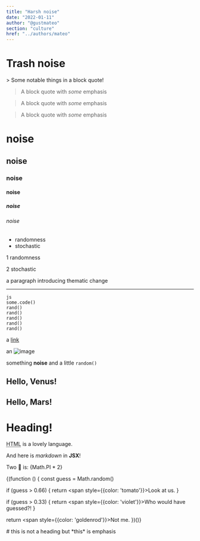 ```yaml
---
title: "Harsh noise"
date: "2022-01-11"
author: "@gustmateo"
section: "culture"
href: "../authors/mateo"
---
```


# Trash noise

<div className="note">
  > Some notable things in a block quote!
</div>

> A block quote with *some* emphasis

> A block quote with *some* emphasis

> A block quote with *some* emphasis

# noise

## noise

### noise
#### noise
##### noise
###### noise

* randomness
* stochastic

1 randomness

2 stochastic

a paragraph introducing thematic change

---

```
js
some.code()
rand()
rand()
rand()
rand()
rand()
```

a [link](https://www.whynoise.com.ar)

an ![image](../IMG_0977.JPG)

something **noise** and a little `random()`

<h2>Hello, Venus!</h2>
<h2>Hello, Mars!</h2>

<h1>Heading!</h1>

<abbr title="HyperText Markup Language">HTML</abbr> is a lovely language.

And here is *markdown* in **JSX**!

Two 🍰 is: {Math.PI * 2}


{(function () {
  const guess = Math.random()

  if (guess > 0.66) {
    return <span style={{color: 'tomato'}}>Look at us.</span>
  }

  if (guess > 0.33) {
    return <span style={{color: 'violet'}}>Who would have guessed?!</span>
  }

  return <span style={{color: 'goldenrod'}}>Not me.</span>
})()}


<div># this is not a heading but *this* is emphasis</div>